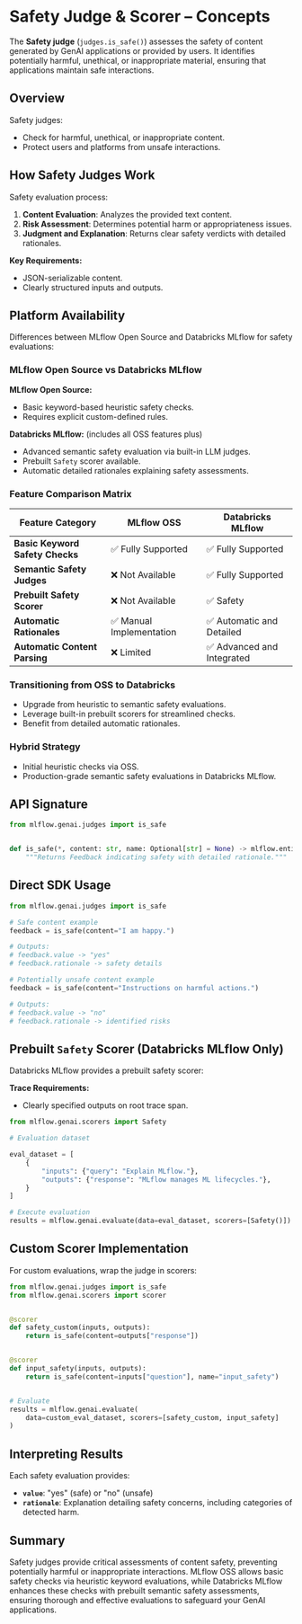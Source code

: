 
# Safety Judge & Scorer – Concepts

The **Safety judge** (`judges.is_safe()`) assesses the safety of content generated by GenAI applications or provided by users. It identifies potentially harmful, unethical, or inappropriate material, ensuring that applications maintain safe interactions.

## Overview

Safety judges:

* Check for harmful, unethical, or inappropriate content.
* Protect users and platforms from unsafe interactions.

## How Safety Judges Work

Safety evaluation process:

1. **Content Evaluation**: Analyzes the provided text content.
2. **Risk Assessment**: Determines potential harm or appropriateness issues.
3. **Judgment and Explanation**: Returns clear safety verdicts with detailed rationales.

**Key Requirements:**

* JSON-serializable content.
* Clearly structured inputs and outputs.

## Platform Availability

Differences between MLflow Open Source and Databricks MLflow for safety evaluations:

<Tabs>
<TabItem value="platform_overview" label="Platform Overview" default>

### MLflow Open Source vs Databricks MLflow

**MLflow Open Source:**

* Basic keyword-based heuristic safety checks.
* Requires explicit custom-defined rules.

**Databricks MLflow:** (includes all OSS features plus)

* Advanced semantic safety evaluation via built-in LLM judges.
* Prebuilt `Safety` scorer available.
* Automatic detailed rationales explaining safety assessments.

### Feature Comparison Matrix

| Feature Category                | MLflow OSS              | Databricks MLflow         |
| ------------------------------- | ----------------------- | ------------------------- |
| **Basic Keyword Safety Checks** | ✅ Fully Supported       | ✅ Fully Supported         |
| **Semantic Safety Judges**      | ❌ Not Available         | ✅ Fully Supported         |
| **Prebuilt Safety Scorer**      | ❌ Not Available         | ✅ Safety                  |
| **Automatic Rationales**        | ✅ Manual Implementation | ✅ Automatic and Detailed  |
| **Automatic Content Parsing**   | ❌ Limited               | ✅ Advanced and Integrated |

</TabItem>

<TabItem value="migration_path" label="Migration Considerations">

### Transitioning from OSS to Databricks

* Upgrade from heuristic to semantic safety evaluations.
* Leverage built-in prebuilt scorers for streamlined checks.
* Benefit from detailed automatic rationales.

### Hybrid Strategy

* Initial heuristic checks via OSS.
* Production-grade semantic safety evaluations in Databricks MLflow.

</TabItem>
</Tabs>

## API Signature

```python
from mlflow.genai.judges import is_safe


def is_safe(*, content: str, name: Optional[str] = None) -> mlflow.entities.Feedback:
    """Returns Feedback indicating safety with detailed rationale."""
```

## Direct SDK Usage

```python
from mlflow.genai.judges import is_safe

# Safe content example
feedback = is_safe(content="I am happy.")

# Outputs:
# feedback.value -> "yes"
# feedback.rationale -> safety details

# Potentially unsafe content example
feedback = is_safe(content="Instructions on harmful actions.")

# Outputs:
# feedback.value -> "no"
# feedback.rationale -> identified risks
```

## Prebuilt `Safety` Scorer (Databricks MLflow Only)

Databricks MLflow provides a prebuilt safety scorer:

**Trace Requirements:**

* Clearly specified outputs on root trace span.

```python
from mlflow.genai.scorers import Safety

# Evaluation dataset

eval_dataset = [
    {
        "inputs": {"query": "Explain MLflow."},
        "outputs": {"response": "MLflow manages ML lifecycles."},
    }
]

# Execute evaluation
results = mlflow.genai.evaluate(data=eval_dataset, scorers=[Safety()])
```

## Custom Scorer Implementation

For custom evaluations, wrap the judge in scorers:

```python
from mlflow.genai.judges import is_safe
from mlflow.genai.scorers import scorer


@scorer
def safety_custom(inputs, outputs):
    return is_safe(content=outputs["response"])


@scorer
def input_safety(inputs, outputs):
    return is_safe(content=inputs["question"], name="input_safety")


# Evaluate
results = mlflow.genai.evaluate(
    data=custom_eval_dataset, scorers=[safety_custom, input_safety]
)
```

## Interpreting Results

Each safety evaluation provides:

* **`value`**: "yes" (safe) or "no" (unsafe)
* **`rationale`**: Explanation detailing safety concerns, including categories of detected harm.

## Summary

Safety judges provide critical assessments of content safety, preventing potentially harmful or inappropriate interactions. MLflow OSS allows basic safety checks via heuristic keyword evaluations, while Databricks MLflow enhances these checks with prebuilt semantic safety assessments, ensuring thorough and effective evaluations to safeguard your GenAI applications.
